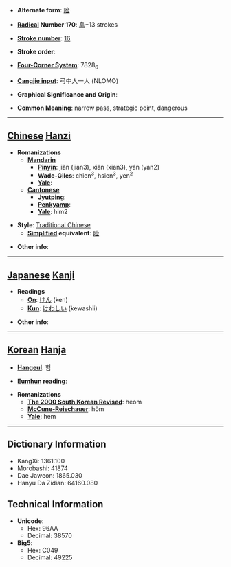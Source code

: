 * '''Alternate form''': [[险]]

* '''[[Wiktionary:Chinese radical index| Radical]] Number 170''': [[Wiktionary:Chinese radical index 阜|阜]]+13 strokes

* '''[[Wiktionary:Chinese total strokes index|Stroke number]]''': [[Wiktionary:Chinese total strokes index 16|16]]

* '''Stroke order''': 

* '''[[Wiktionary:Chinese four corner index|Four-Corner System]]''': 7828<sub>6</sub>

* '''[[Wiktionary:Chinese Cangjie index|Cangjie input]]''': 弓中人一人 (NLOMO)

* '''Graphical Significance and Origin''': 

* '''Common Meaning''': narrow pass, strategic point, dangerous

----

== [[Chinese]] [[Hanzi]] ==

* '''Romanizations'''
** '''[[Mandarin]]'''
*** '''[[Pinyin]]''': jiǎn (jian3), xiǎn (xian3), yán (yan2)
*** '''[[Wade-Giles]]''': chien<sup>3</sup>, hsien<sup>3</sup>, yen<sup>2</sup>
*** '''[[Yale]]''': 
** '''[[Cantonese]]'''
*** '''[[Jyutping]]''':
*** '''[[Penkyamp]]''': 
*** '''[[Yale]]''': him2

* '''Style''': [[Traditional Chinese]] 
** '''[[Simplified Chinese|Simplified]] equivalent''': [[险]]

* '''Other info''': 

----

== [[Japanese]] [[Kanji]] ==

* '''Readings'''
** '''[[On]]''': [[けん]] (ken)
** '''[[Kun]]''': [[けわしい]] (kewashii)

* '''Other info''':  

----

== [[Korean]] [[Hanja]] ==

* '''[[Hangeul]]''': 험

* '''[[Eumhun]] reading''': 

* '''Romanizations'''
** '''[[The 2000 South Korean Revised Romanization|The 2000 South Korean Revised]]''': heom
** '''[[McCune-Reischauer]]''': hŏm
** '''[[Yale]]''': hem

----

== Dictionary Information ==

* KangXi: 1361.100
* Morobashi: 41874
* Dae Jaweon: 1865.030
* Hanyu Da Zidian: 64160.080

== Technical Information ==

* '''Unicode''':
** Hex: 96AA
** Decimal: 38570
* '''Big5''':
** Hex: C049
** Decimal: 49225